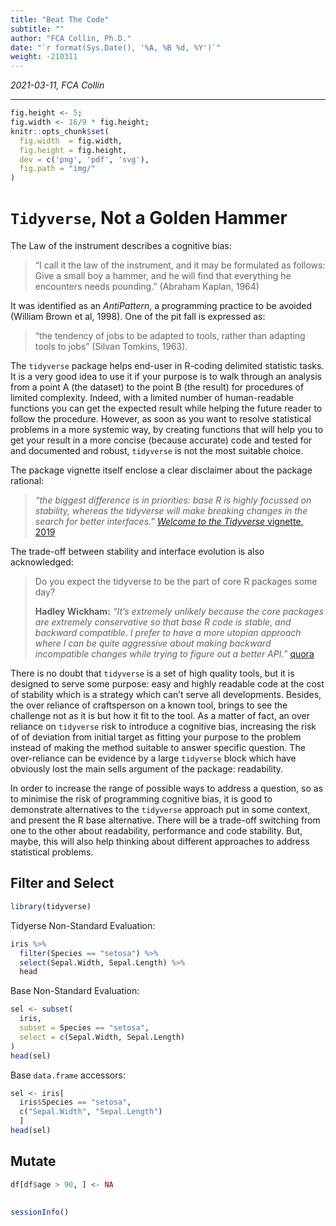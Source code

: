 ```yaml
---
title: "Beat The Code"
subtitle: ""
author: "FCA Collin, Ph.D."
date: "`r format(Sys.Date(), '%A, %B %d, %Y')`"
weight: -210311
---
```


_2021-03-11, FCA Collin_

---

<!--more-->
```r
fig.height <- 5;
fig.width <- 16/9 * fig.height;
knitr::opts_chunk$set(
  fig.width  = fig.width,
  fig.height = fig.height,
  dev = c('png', 'pdf', 'svg'),
  fig.path = "img/"
)
```


# `Tidyverse`, Not a Golden Hammer

The Law of the instrument describes a cognitive bias:

> "I call it the law of the instrument, and it may be formulated as follows:
> Give a small boy a hammer, and he will find that everything he encounters
> needs pounding." (Abraham Kaplan, 1964)

It was identified as an _AntiPattern_, a programming practice to be avoided
(William Brown et al, 1998). One of the pit fall is expressed as:

> "the tendency of jobs to be adapted to tools, rather than adapting tools to
> jobs" (Silvan Tomkins, 1963).


The `tidyverse` package helps end-user in R-coding delimited
statistic tasks. It is a very good idea to use it if your purpose is to
walk through an analysis from a point A (the dataset) to the point B 
(the result) for procedures of limited complexity. Indeed, with a limited
number of human-readable functions you can get the expected result while helping
the future reader to follow the procedure.
However, as soon as you want to resolve statistical problems in a more systemic
way, by creating functions that will help you to get your result in a more
concise (because accurate) code and tested for and documented and robust,
`tidyverse` is not the most suitable choice.

The package vignette itself enclose a clear disclaimer about the package
rational:

> *"the biggest difference is in priorities: base R is highly focussed on
> stability, whereas the tidyverse will make breaking changes in the search for
> better interfaces."*
> [_Welcome to the Tidyverse_ vignette, 2019](https://cran.r-project.org/web/packages/tidyverse/vignettes/paper.html)

The trade-off between stability and interface evolution is also acknowledged:

> Do you expect the tidyverse to be the part of core R packages some day?
>
> **Hadley Wickham:** *"It’s extremely unlikely because the core packages are
> extremely conservative so that base R code is stable, and backward compatible.
> I prefer to have a more utopian approach where I can be quite aggressive
> about making backward incompatible changes while trying to figure out a
> better API."*
> [quora](https://www.quora.com/q/quorasessionwithhadleywickham/Do-you-expect-the-tidyverse-to-be-the-part-of-core-R-packages-some-day-1)


There is no doubt that `tidyverse` is a set of high quality tools, but it is
designed to serve some purpose: easy and highly readable code at the cost of
stability which is a strategy which can't serve all developments. Besides,
the over reliance of craftsperson on a known tool, brings to see the challenge
not as it is but how it fit to the tool.
As a matter of fact, an over reliance on `tidyverse` risk to introduce a
cognitive bias,
increasing the risk of of deviation from initial target as fitting your purpose
to the problem instead of making the method suitable to answer specific
question. The over-reliance can be evidence by a large `tidyverse` block
which have obviously lost the main sells argument of the package: readability.

In order to increase the range of possible ways to address a question, so
as to minimise the risk of programming cognitive bias, it is good to
demonstrate alternatives to the `tidyverse` approach put in some context,
and present the R base alternative. There will be a trade-off switching from
one to the other about readability, performance and code stability. But,
maybe, this will also help thinking about different approaches to address
statistical problems.




## Filter and Select

```r
library(tidyverse)
```

Tidyerse Non-Standard Evaluation:

```r
iris %>%
  filter(Species == "setosa") %>%
  select(Sepal.Width, Sepal.Length) %>%
  head
```

Base Non-Standard Evaluation:

```r
sel <- subset(
  iris,
  subset = Species == "setosa",
  select = c(Sepal.Width, Sepal.Length)
)
head(sel)
```

Base `data.frame` accessors:

```r
sel <- iris[
  iris$Species == "setosa",
  c("Sepal.Width", "Sepal.Length")
  ]
head(sel)
```


## Mutate


```r
df[df$age > 90, ] <- NA
```

##

```r
sessionInfo()
```

[modeline]: # ( vim: set foldlevel=0 spell spelllang=en_gb: ) 
